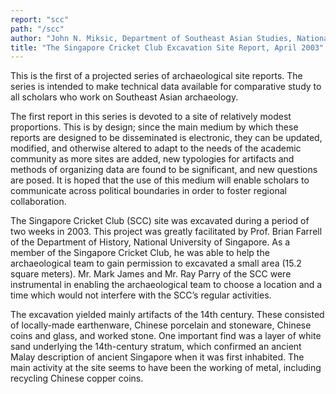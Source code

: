 ```yaml
---
report: "scc"
path: "/scc"
author: "John N. Miksic, Department of Southeast Asian Studies, National University of Singapore, and Goh Geok Yian, History Programme, School of Humanities, Nanyang Technological University."
title: "The Singapore Cricket Club Excavation Site Report, April 2003"
---
```


This is the first of a projected series of archaeological site reports. The series is intended to make technical data available for comparative study to all scholars who work on Southeast Asian archaeology.  

The first report in this series is devoted to a site of relatively modest proportions. This is by design; since the main medium by which these reports are designed to be disseminated is electronic, they can be updated, modified, and otherwise altered to adapt to the needs of the academic community as more sites are added, new typologies for artifacts and methods of organizing data are found to be significant, and new questions are posed. It is hoped that the use of this medium will enable scholars to communicate across political boundaries in order to foster regional collaboration. 

The Singapore Cricket Club (SCC) site was excavated during a period of two weeks in 2003. This project was greatly facilitated by Prof. Brian Farrell of the Department of History, National University of Singapore. As a member of the Singapore Cricket Club, he was able to help the archaeological team to gain permission to excavated a small area (15.2 square meters). Mr. Mark James and Mr. Ray Parry of the SCC were instrumental in enabling the archaeological team to choose a location and a time which would not interfere with the SCC’s regular activities.

The excavation yielded mainly artifacts of the 14th century. These consisted of locally-made earthenware, Chinese porcelain and stoneware, Chinese coins and glass, and worked stone. One important find was a layer of white sand underlying the 14th-century stratum, which confirmed an ancient Malay description of ancient Singapore when it was first inhabited. The main activity at the site seems to have been the working of metal, including recycling Chinese copper coins.